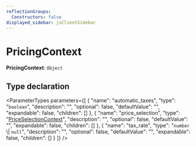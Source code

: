 ```yaml
---
reflectionGroups:
  Constructors: false
displayed_sidebar: jsClientSidebar
---
```



# PricingContext

 **PricingContext**: `Object`

## Type declaration

<ParameterTypes parameters={[
  {
    "name": "automatic_taxes",
    "type": "`boolean`",
    "description": "",
    "optional": false,
    "defaultValue": "",
    "expandable": false,
    "children": []
  },
  {
    "name": "price_selection",
    "type": "[PriceSelectionContext](js_client.internal.internal.PriceSelectionContext.mdx)",
    "description": "",
    "optional": false,
    "defaultValue": "",
    "expandable": false,
    "children": []
  },
  {
    "name": "tax_rate",
    "type": "`number` \\| `null`",
    "description": "",
    "optional": false,
    "defaultValue": "",
    "expandable": false,
    "children": []
  }
]} />
